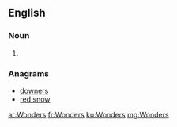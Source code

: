 {{also|wonders}}
==English==

===Noun===
{{head|en}}

# {{plural of|Wonder}}

===Anagrams===
* [[downers#English|downers]]
* [[red snow#English|red snow]]

[[ar:Wonders]]
[[fr:Wonders]]
[[ku:Wonders]]
[[mg:Wonders]]